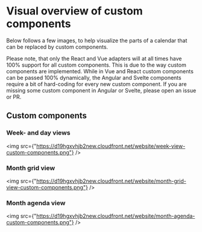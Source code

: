 # Visual overview of custom components

Below follows a few images, to help visualize the parts of a calendar that can be
replaced by custom components.

Please note, that only the React and Vue adapters will at all times have 100% support for
all custom components. This is due to the way custom components are implemented. While in Vue and React
custom components can be passed 100% dynamically, the Angular and Svelte components require a bit of
hard-coding for every new custom component. If you are missing some custom component in Angular or Svelte,
please open an issue or PR.

## Custom components

### Week- and day views

<img src={"https://d19hgxvhjb2new.cloudfront.net/website/week-view-custom-components.png"} />

### Month grid view

<img src={"https://d19hgxvhjb2new.cloudfront.net/website/month-grid-view-custom-components.png"} />

### Month agenda view

<img src={"https://d19hgxvhjb2new.cloudfront.net/website/month-agenda-custom-components.png"} />


